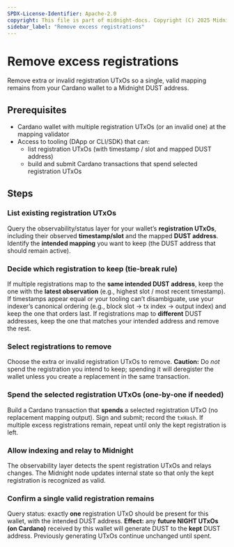 ```yaml
---
SPDX-License-Identifier: Apache-2.0
copyright: This file is part of midnight-docs. Copyright (C) 2025 Midnight Foundation. Licensed under the Apache License, Version 2.0 (the "License"); You may not use this file except in compliance with the License. You may obtain a copy of the License at http://www.apache.org/licenses/LICENSE-2.0 Unless required by applicable law or agreed to in writing, software distributed under the License is distributed on an "AS IS" BASIS, WITHOUT WARRANTIES OR CONDITIONS OF ANY KIND, either express or implied. See the License for the specific language governing permissions and limitations under the License.
sidebar_label: "Remove excess registrations"
---
```



# Remove excess registrations

Remove extra or invalid registration UTxOs so a single, valid mapping remains from your Cardano wallet to a Midnight DUST address.

## Prerequisites

- Cardano wallet with multiple registration UTxOs (or an invalid one) at the mapping validator  
- Access to tooling (DApp or CLI/SDK) that can:
  - list registration UTxOs (with timestamp / slot and mapped DUST address)
  - build and submit Cardano transactions that spend selected registration UTxOs

## Steps

### List existing registration UTxOs
<StepsProvider>
  <Step>Query the observability/status layer for your wallet’s <strong>registration UTxOs</strong>, including their observed <strong>timestamp/slot</strong> and the mapped <strong>DUST address</strong>.</Step>
  <Step>Identify the <strong>intended mapping</strong> you want to keep (the DUST address that should remain active).</Step>
</StepsProvider>

### Decide which registration to keep (tie-break rule)
<StepsProvider>
  <Step>If multiple registrations map to the <strong>same intended DUST address</strong>, keep the one with the <strong>latest observation</strong> (e.g., highest slot / most recent timestamp).</Step>
  <Step>If timestamps appear equal or your tooling can’t disambiguate, use your indexer’s canonical ordering (e.g., block slot → tx index → output index) and keep the one that orders last.</Step>
  <Step>If registrations map to <strong>different</strong> DUST addresses, keep the one that matches your intended address and remove the rest.</Step>
</StepsProvider>

### Select registrations to remove
<StepsProvider>
  <Step>Choose the extra or invalid registration UTxOs to remove.</Step>
  <Step><strong>Caution:</strong> Do <em>not</em> spend the registration you intend to keep; spending it will deregister the wallet unless you create a replacement in the same transaction.</Step>
</StepsProvider>

### Spend the selected registration UTxOs (one-by-one if needed)
<StepsProvider>
  <Step>Build a Cardano transaction that <strong>spends</strong> a selected registration UTxO (no replacement mapping output).</Step>
  <Step>Sign and submit; record the <code>txHash</code>.</Step>
  <Step>If multiple excess registrations remain, repeat until only the kept registration is left.</Step>
</StepsProvider>

### Allow indexing and relay to Midnight
<StepsProvider>
  <Step>The observability layer detects the spent registration UTxOs and relays changes.</Step>
  <Step>The Midnight node updates internal state so that only the kept registration is recognized as valid.</Step>
</StepsProvider>

### Confirm a single valid registration remains
<StepsProvider>
  <Step>Query status: exactly <strong>one</strong> registration UTxO should be present for this wallet, with the intended DUST address.</Step>
  <Step><strong>Effect:</strong> any <strong>future NIGHT UTxOs (on Cardano)</strong> received by this wallet will generate DUST to the <strong>kept</strong> DUST address. Previously generating UTxOs continue unchanged until spent.</Step>
</StepsProvider>
